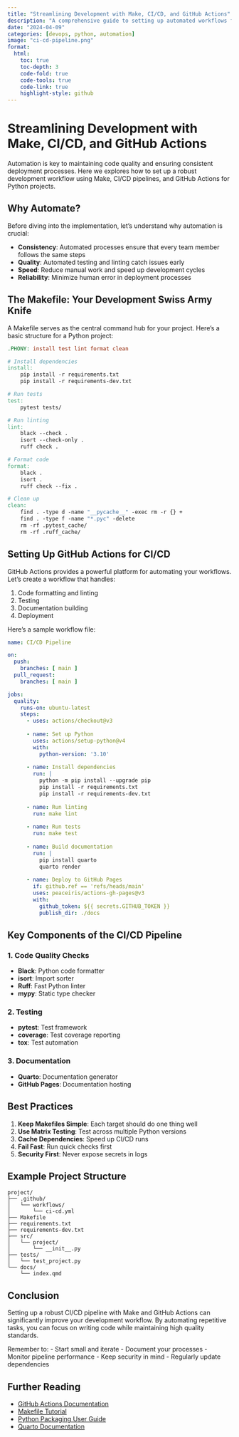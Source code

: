 ```yaml
---
title: "Streamlining Development with Make, CI/CD, and GitHub Actions"
description: "A comprehensive guide to setting up automated workflows for Python projects using Make, CI/CD, and GitHub Actions"
date: "2024-04-09"
categories: [devops, python, automation]
image: "ci-cd-pipeline.png"
format:
  html:
    toc: true
    toc-depth: 3
    code-fold: true
    code-tools: true
    code-link: true
    highlight-style: github
---
```


# Streamlining Development with Make, CI/CD, and GitHub Actions

Automation is key to maintaining code quality and ensuring consistent deployment processes. Here we explores how to set up a robust development workflow using Make, CI/CD pipelines, and GitHub Actions for Python projects.

## Why Automate?

Before diving into the implementation, let's understand why automation is crucial:

- **Consistency**: Automated processes ensure that every team member follows the same steps
- **Quality**: Automated testing and linting catch issues early
- **Speed**: Reduce manual work and speed up development cycles
- **Reliability**: Minimize human error in deployment processes

## The Makefile: Your Development Swiss Army Knife

A Makefile serves as the central command hub for your project. Here's a basic structure for a Python project:

```makefile
.PHONY: install test lint format clean

# Install dependencies
install:
    pip install -r requirements.txt
    pip install -r requirements-dev.txt

# Run tests
test:
    pytest tests/

# Run linting
lint:
    black --check .
    isort --check-only .
    ruff check .

# Format code
format:
    black .
    isort .
    ruff check --fix .

# Clean up
clean:
    find . -type d -name "__pycache__" -exec rm -r {} +
    find . -type f -name "*.pyc" -delete
    rm -rf .pytest_cache/
    rm -rf .ruff_cache/
```

## Setting Up GitHub Actions for CI/CD

GitHub Actions provides a powerful platform for automating your workflows. Let's create a workflow that handles:

1. Code formatting and linting
2. Testing
3. Documentation building
4. Deployment

Here's a sample workflow file:

```yaml
name: CI/CD Pipeline

on:
  push:
    branches: [ main ]
  pull_request:
    branches: [ main ]

jobs:
  quality:
    runs-on: ubuntu-latest
    steps:
      - uses: actions/checkout@v3
      
      - name: Set up Python
        uses: actions/setup-python@v4
        with:
          python-version: '3.10'
          
      - name: Install dependencies
        run: |
          python -m pip install --upgrade pip
          pip install -r requirements.txt
          pip install -r requirements-dev.txt
          
      - name: Run linting
        run: make lint
        
      - name: Run tests
        run: make test
        
      - name: Build documentation
        run: |
          pip install quarto
          quarto render
          
      - name: Deploy to GitHub Pages
        if: github.ref == 'refs/heads/main'
        uses: peaceiris/actions-gh-pages@v3
        with:
          github_token: ${{ secrets.GITHUB_TOKEN }}
          publish_dir: ./docs
```

## Key Components of the CI/CD Pipeline

### 1. Code Quality Checks

- **Black**: Python code formatter
- **isort**: Import sorter
- **Ruff**: Fast Python linter
- **mypy**: Static type checker

### 2. Testing

- **pytest**: Test framework
- **coverage**: Test coverage reporting
- **tox**: Test automation

### 3. Documentation

- **Quarto**: Documentation generator
- **GitHub Pages**: Documentation hosting

## Best Practices

1. **Keep Makefiles Simple**: Each target should do one thing well
2. **Use Matrix Testing**: Test across multiple Python versions
3. **Cache Dependencies**: Speed up CI/CD runs
4. **Fail Fast**: Run quick checks first
5. **Security First**: Never expose secrets in logs

## Example Project Structure

```
project/
├── .github/
│   └── workflows/
│       └── ci-cd.yml
├── Makefile
├── requirements.txt
├── requirements-dev.txt
├── src/
│   └── project/
│       └── __init__.py
├── tests/
│   └── test_project.py
└── docs/
    └── index.qmd
```

## Conclusion

Setting up a robust CI/CD pipeline with Make and GitHub Actions can significantly improve your development workflow. By automating repetitive tasks, you can focus on writing code while maintaining high quality standards.

Remember to:
- Start small and iterate
- Document your processes
- Monitor pipeline performance
- Keep security in mind
- Regularly update dependencies

## Further Reading

- [GitHub Actions Documentation](https://docs.github.com/en/actions)
- [Makefile Tutorial](https://makefiletutorial.com/)
- [Python Packaging User Guide](https://packaging.python.org/)
- [Quarto Documentation](https://quarto.org/docs/guide/) 